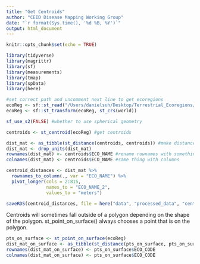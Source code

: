 ```yaml
---
title: "Get Centroids"
author: "CEID Disease Mapping Working Group"
date: "`r format(Sys.time(), '%d %B, %Y')`"
output: html_document
---
```


```r
knitr::opts_chunk$set(echo = TRUE)
```

```r
library(tidyverse)
library(magrittr)
library(sf)
library(measurements)
library(tmap)
library(spData)
library(here)
```

```r
#set correct path and uncomment next line to get ecoregions
ecoReg <- sf::st_read("/Users/danielsuh/Desktop/Terrestrial_Ecoregions/Terrestrial_Ecoregions.shp")
ecoReg <- sf::st_transform(ecoReg, st_crs(world))

sf_use_s2(FALSE) #whether to use spherical geometry
```

```r
centroids <- st_centroid(ecoReg) #get centroids
```

```r
dist_mat <- as_tibble(st_distance(centroids, centroids)) #make distance matrix between all centroids
dist_mat <- drop_units(dist_mat)
rownames(dist_mat) <- centroids$ECO_NAME #rename rownames with something. here I just used ECO_NAME
colnames(dist_mat) <- centroids$ECO_NAME #same thing with columns
```

```r
centroid_distances <- dist_mat %>% 
  rownames_to_column(., var = "ECO_NAME") %>% 
  pivot_longer(cols = 2:815,
               names_to = "ECO_NAME_2",
               values_to = "meters")

saveRDS(centroid_distances, file = here("data", "processed_data", "centroid_dist.rds"))
```



Centroids will sometimes fall outside of a polygon depending on the shape of the polygon. st_point_on_surface() always chooses a point that is on the polygon.
```r
pts_on_surface <- st_point_on_surface(ecoReg)
dist_mat_on_surface <- as_tibble(st_distance(pts_on_surface, pts_on_surface))
rownames(dist_mat_on_surface) <- pts_on_surface$ECO_CODE
colnames(dist_mat_on_surface) <- pts_on_surface$ECO_CODE
```


